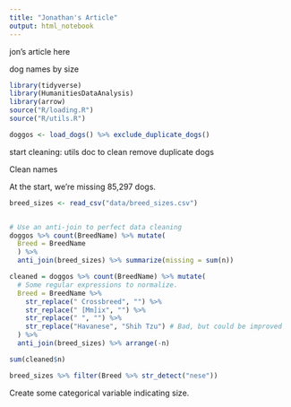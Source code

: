 ```yaml
---
title: "Jonathan's Article"
output: html_notebook
---
```



jon's article here

dog names by size

```r
library(tidyverse)
library(HumanitiesDataAnalysis)
library(arrow)
source("R/loading.R")
source("R/utils.R")
```

```r
doggos <- load_dogs() %>% exclude_duplicate_dogs()

```

start cleaning:
utils doc to clean remove duplicate dogs 


Clean names

At the start, we're missing 85,297 dogs.
```r

breed_sizes <- read_csv("data/breed_sizes.csv")


# Use an anti-join to perfect data cleaning
doggos %>% count(BreedName) %>% mutate(
  Breed = BreedName
  ) %>%
  anti_join(breed_sizes) %>% summarize(missing = sum(n))

```
```r

cleaned = doggos %>% count(BreedName) %>% mutate(
  # Some regular expressions to normalize.
  Breed = BreedName %>% 
    str_replace(" Crossbreed", "") %>%
    str_replace(" [Mm]ix", "") %>%
    str_replace(" ", "") %>%
    str_replace("Havanese", "Shih Tzu") # Bad, but could be improved
  ) %>%
  anti_join(breed_sizes) %>% arrange(-n)

sum(cleaned$n)

breed_sizes %>% filter(Breed %>% str_detect("nese"))
```

Create some categorical variable indicating size.

```r

```